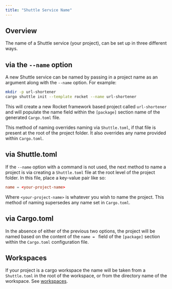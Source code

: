 ```yaml
---
title: "Shuttle Service Name"
---
```


## Overview

The name of a Shuttle service (your project), can be set up in three different ways.

## via the `--name` option

A new Shuttle service can be named by passing in a project name as an argument along with the `--name` option.  For example:

```bash
mkdir -p url-shortener
cargo shuttle init --template rocket --name url-shortener
```

This will create a new Rocket framework based project called `url-shortener` and will populate the name field within the `[package]` section name of the generated `Cargo.toml` file.

This method of naming overrides naming via `Shuttle.toml`, if that file is present at the root of the project folder.  It also overrides any name provided within `Cargo.toml`.

## via Shuttle.toml

If the `--name` option with a command is not used, the next method to name a project is via creating a `Shuttle.toml` file at the root level of the project folder.  In this file, place a key-value pair like so:

```toml 
name = <your-project-name>
```

Where `<your-project-name>` is whatever you wish to name the project.  This method of naming supersedes any name set in `Cargo.toml`.

## via Cargo.toml

In the absence of either of the previous two options, the project will be named based on the content of the `name = ` field of the `[package]` section within the `Cargo.toml` configuration file.

## Workspaces

If your project is a cargo workspace the name will be taken from a `Shuttle.toml` in the root of the workspace, or
from the directory name of the workspace. See [workspaces](../introduction/workspaces).
